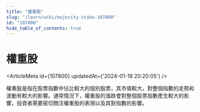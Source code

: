 ```yaml
---
title: "權重股"
slug: "/learn/wiki/majority-stake-107800"
id: "107800"
hide_table_of_contents: true
---
```



# 權重股

<ArticleMeta id={107800} updatedAt={'2024-01-18 20:20:05'} />
<div className='border-solid border-b border-t-0 my-4 border-[var(--ifm-color-gray-300)]' />

權重股是指在股票指數中佔比較大的個別股票，其市值較大，對整個指數的走勢和波動有較大的影響。通常情況下，權重股的漲跌會對整個股票指數產生較大的影響，投資者需要密切關注權重股的表現以及其對指數的影響。
